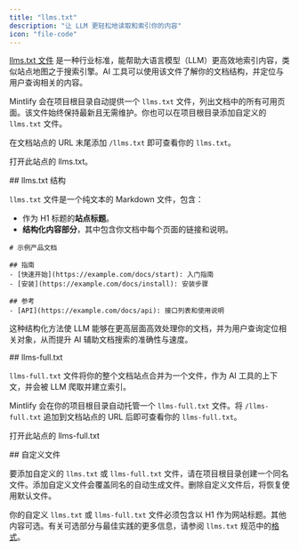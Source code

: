 ```yaml
---
title: "llms.txt"
description: "让 LLM 更轻松地读取和索引你的内容"
icon: "file-code"
---
```



[llms.txt 文件](https://llmstxt.org) 是一种行业标准，能帮助大语言模型（LLM）更高效地索引内容，类似站点地图之于搜索引擎。AI 工具可以使用该文件了解你的文档结构，并定位与用户查询相关的内容。

Mintlify 会在项目根目录自动提供一个 `llms.txt` 文件，列出文档中的所有可用页面。该文件始终保持最新且无需维护。你也可以在项目根目录添加自定义的 `llms.txt` 文件。

在文档站点的 URL 末尾添加 `/llms.txt` 即可查看你的 `llms.txt`。

<PreviewButton href="https://mintlify.com/docs/llms.txt">打开此站点的 llms.txt。</PreviewButton>


<div id="llmstxt-structure">
  ## llms.txt 结构
</div>

`llms.txt` 文件是一个纯文本的 Markdown 文件，包含：

* 作为 H1 标题的**站点标题**。
* **结构化内容部分**，其中包含你文档中每个页面的链接和说明。

```mdx Example llms.txt
# 示例产品文档

## 指南
- [快速开始](https://example.com/docs/start): 入门指南
- [安装](https://example.com/docs/install): 安装步骤

## 参考
- [API](https://example.com/docs/api): 接口列表和使用说明
```

这种结构化方法使 LLM 能够在更高层面高效处理你的文档，并为用户查询定位相关对象，从而提升 AI 辅助文档搜索的准确性与速度。


<div id="llms-fulltxt">
  ## llms-full.txt
</div>

`llms-full.txt` 文件将你的整个文档站点合并为一个文件，作为 AI 工具的上下文，并会被 LLM 爬取并建立索引。

Mintlify 会在你的项目根目录自动托管一个 `llms-full.txt` 文件。将 `/llms-full.txt` 追加到文档站点的 URL 后即可查看你的 `llms-full.txt`。

<PreviewButton href="https://mintlify.com/docs/llms-full.txt">打开此站点的 llms-full.txt</PreviewButton>



<div id="custom-files">
  ## 自定义文件
</div>

要添加自定义的 `llms.txt` 或 `llms-full.txt` 文件，请在项目根目录创建一个同名文件。添加自定义文件会覆盖同名的自动生成文件。删除自定义文件后，将恢复使用默认文件。

你的自定义 `llms.txt` 或 `llms-full.txt` 文件必须包含以 H1 作为网站标题。其他内容可选。有关可选部分与最佳实践的更多信息，请参阅 `llms.txt` 规范中的[格式](https://llmstxt.org/#format)。
